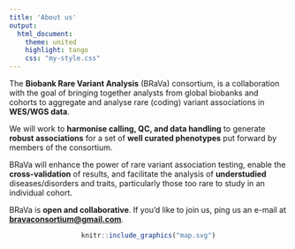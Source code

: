 ```yaml
---
title: 'About us'
output: 
  html_document:
    theme: united
    highlight: tango
    css: "my-style.css"
---
```


<div class="well">

The __Biobank Rare Variant Analysis__ (BRaVa) consortium, is a collaboration with the goal of bringing together analysts from global biobanks and cohorts to aggregate and analyse rare (coding) variant associations in __WES/WGS data__.

We will work to __harmonise calling, QC, and data handling__ to generate __robust associations__ for a set of __well curated phenotypes__ put forward by members of the consortium.

BRaVa will enhance the power of rare variant association testing, enable the __cross-validation__ of results, and facilitate the analysis of __understudied__ diseases/disorders and traits, particularly those too rare to study in an individual cohort.

BRaVa is __open and collaborative__. If you'd like to join us, ping us an e-mail at __[bravaconsortium@gmail.com](mailto:bravaconsortium@gmail.com)__.
</div>
<center>
```r
knitr::include_graphics("map.svg")
```
</center>